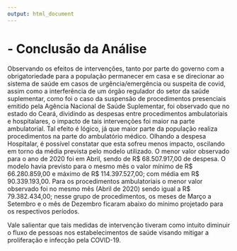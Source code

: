 ```yaml
---
output: html_document
---
```


# - __Conclusão da Análise__

Observando os efeitos de intervenções, tanto por parte do governo com a obrigatoriedade para a população permanecer em casa e se direcionar ao sistema de saúde em casos de urgência/emergência ou suspeita de covid, assim como a interferência de um órgão regulador do setor da saúde suplementar, como foi o caso da suspensão de procedimentos presenciais emitido pela Agência Nacional de Saúde Suplementar, foi observado que no estado do Ceará, dividindo as despesas entre procedimentos ambulatoriais e hospitalares, o impacto de tais intervenções foi maior na parte ambulatorial. Tal efeito é lógico, já que maior parte da população realiza procedimentos na parte do ambulatório médico. Olhando a despesa Hospitalar, é possível constatar que esta sofreu menos impacto, oscilando em torno da média prevista pelo modelo utilizado. O menor valor observado para o ano de 2020 foi em Abril, sendo de R$ 68.507.917,00 de despesa. 
O modelo havia previsto para o mesmo mês o valor mínimo de R$ 66.280.859,00 e máximo de 
R$ 114.397.527,00; com média em
R$ 90.339.193,00. Para os procedimentos ambulatoriais o menor valor observado foi no mesmo mês (Abril de 2020) sendo igual a 
R$ 79.382.434,00; nesse grupo de procedimentos, os meses de Março a Setembro e o mês de Dezembro ficaram abaixo do mínimo projetado para os respectivos períodos.

Vale salientar que tais medidas de intervenção tiveram como intuito diminuir o fluxo de pessoas nos estabelecimentos de saúde visando mitigar a proliferação e infecção pela COVID-19.

